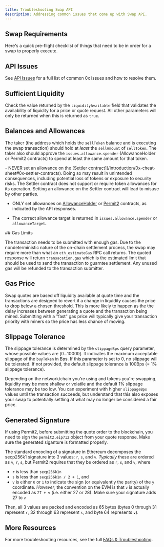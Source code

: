 ```yaml
---
title: Troubleshooting Swap API
description: Addressing common issues that come up with Swap API.
---
```


## Swap Requirements

Here's a quick pre-flight checklist of things that need to be in order for a swap to properly execute.

## API Issues

See [API Issues](../../introduction/api-issues) for a full list of common 0x issues and how to resolve them.

## Sufficient Liquidity

Check the value returned by the `liquidityAvailable` field that validates the availability of liquidity for a price or quote request. All other parameters will only be returned when this is returned as `true`.

## Balances and Allowances

The taker (the address which holds the `sellToken` balance and is executing the swap transaction) should hold at _least_ the `sellAmount` of `sellToken`. The taker also should approve the `issues.allowance.spender` (AllowanceHolder or Permit2 contracts) to spend at least the same amount for that token.

<Danger>
- NEVER set an allowance on the [Settler contract](/introduction/0x-cheat-sheet#0x-settler-contracts). Doing so may result in unintended consequences, including potential loss of tokens or exposure to security risks. The Settler contract does not support or require token allowances for its operation. Setting an allowance on the Settler contract will lead to misuse by other parties.

- ONLY set allowances on [AllowanceHolder](/introduction/0x-cheat-sheet#allowanceholder-contract) or [Permit2](/introduction/0x-cheat-sheet#permit2-contract) contracts, as indicated by the API responses.

- The correct allowance target is returned in `issues.allowance.spender` or `allowanceTarget`.

</Danger>
## Gas Limits

The transaction needs to be submitted with enough gas. Due to the nondeterministic nature of the on-chain settlement process, the swap may require more than what an `eth_estimateGas` RPC call returns. The quoted response will return `transacation.gas` which is the estimated limit that should be used to send the transaction to guarntee settlement. Any unused gas will be refunded to the transaction submitter.

## Gas Price

Swap quotes are based off liquidity available at quote time and the transactions are designed to revert if a change in liquidity causes the price to drop below a chosen threshold. This is more likely to happen as the the delay increases between generating a quote and the transaction being mined. Submitting with a "fast" gas price will typically give your transaction priority with miners so the price has less chance of moving.

## Slippage Tolerance

The slippage tolerance is determined by the `slippageBps` query parameter, whose possible values are [0...10000]. It indicates the maximum acceptable slippage of the `buyToken` in Bps. If this parameter is set to 0, no slippage will be tolerated. If not provided, the default slippage tolerance is 100Bps (= 1% slippage tolerance).

Depending on the network/chain you're using and tokens you're swapping, liquidity may be more shallow or volatile and the default 1% slippage tolerance may be too low. You can experiment with higher `slippageBps` values until the transaction succeeds, but understand that this also exposes your swap to potentially settling at what may no longer be considered a fair price.

## Generated Signature

If using Permit2, before submitting the quote order to the blockchain, you need to sign the `permit2.eip712` object from your quote response. Make sure the generated siganture is formatted properly.

The standard encoding of a signature in Ethereum decomposes the secp256k1 signature into 3 values: `r`, `s`, and `v`.
_Typically_ these are ordered as `v`, `r`, `s`, but Permit2 requires that they be ordered as `r`, `s`, and `v`, where

- `r` is less than `secp256k1n`
- `s` is less than `secp256k1n / 2 + 1`, and
- `v` is either `0` or `1` to indicate the sign (or equivalently the parity) of the `y` coordinate. _However_, the convention on the EVM is that `v` is actually encoded as `27 + v` (i.e. either 27 or 28). Make sure your signature adds 27 to `v`

Then, all 3 values are packed and encoded as 65 bytes (bytes 0 through 31 represent `r`, 32 through 63 represent `s`, and byte 64 represents `v`).

## More Resources

For more troubleshooting resources, see the full [FAQs & Troubleshooting](/developer-resources/faqs-and-troubleshooting).
